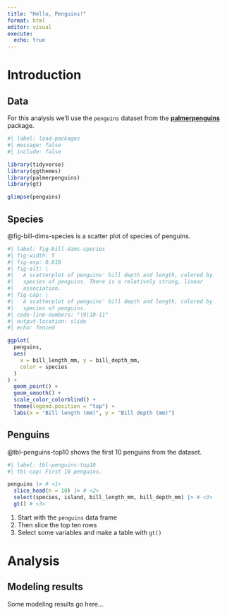 ```yaml
---
title: "Hello, Penguins!"
format: html
editor: visual
execute: 
  echo: true
---
```


# Introduction

## Data {.smaller}

For this analysis we'll use the `penguins` dataset from the [**palmerpenguins**](https://allisonhorst.github.io/palmerpenguins/) package.

```r
#| label: load-packages
#| message: false
#| include: false

library(tidyverse)
library(ggthemes)
library(palmerpenguins)
library(gt)
```

```r
glimpse(penguins)
```

## Species

@fig-bill-dims-species is a scatter plot of species of penguins.

```r
#| label: fig-bill-dims-species
#| fig-width: 5
#| fig-asp: 0.618
#| fig-alt: |
#|   A scatterplot of penguins' bill depth and length, colored by
#|   species of penguins. There is a relatively strong, linear
#|   association.
#| fig-cap: |
#|   A scatterplot of penguins' bill depth and length, colored by
#|   species of penguins.
#| code-line-numbers: "|9|10-11"
#| output-location: slide
#| echo: fenced

ggplot(
  penguins,
  aes(
    x = bill_length_mm, y = bill_depth_mm,
    color = species
  )
) +
  geom_point() +
  geom_smooth() +
  scale_color_colorblind() +
  theme(legend.position = "top") +
  labs(x = "Bill length (mm)", y = "Bill depth (mm)")
```

## Penguins {.smaller}

@tbl-penguins-top10 shows the first 10 penguins from the dataset.

```r
#| label: tbl-penguins-top10
#| tbl-cap: First 10 penguins.

penguins |> # <1>
  slice_head(n = 10) |> # <2>
  select(species, island, bill_length_mm, bill_depth_mm) |> # <3>
  gt() # <3>
```

1.  Start with the `penguins` data frame
2.  Then slice the top ten rows
3.  Select some variables and make a table with `gt()`

# Analysis

## Modeling results

Some modeling results go here...
